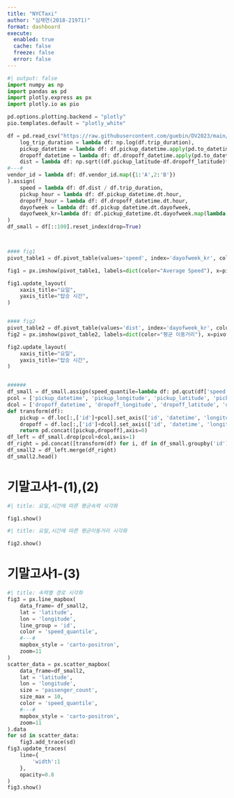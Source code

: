 ```yaml
---
title: "NYCTaxi"
author: "심채연(2018-21971)"
format: dashboard
execute: 
  enabled: true
  cache: false
  freeze: false
  error: false
---
```


```python
#| output: false
import numpy as np
import pandas as pd
import plotly.express as px
import plotly.io as pio

pd.options.plotting.backend = "plotly"
pio.templates.default = "plotly_white"

df = pd.read_csv("https://raw.githubusercontent.com/guebin/DV2023/main/posts/NYCTaxi.csv").assign(
    log_trip_duration = lambda df: np.log(df.trip_duration),
    pickup_datetime = lambda df: df.pickup_datetime.apply(pd.to_datetime),
    dropoff_datetime = lambda df: df.dropoff_datetime.apply(pd.to_datetime),
    dist = lambda df: np.sqrt((df.pickup_latitude-df.dropoff_latitude)**2 + (df.pickup_longitude-df.dropoff_longitude)**2),
#---#
vendor_id = lambda df: df.vendor_id.map({1:'A',2:'B'})
).assign(
    speed = lambda df: df.dist / df.trip_duration,
    pickup_hour = lambda df: df.pickup_datetime.dt.hour,
    dropoff_hour = lambda df: df.dropoff_datetime.dt.hour,
    dayofweek = lambda df: df.pickup_datetime.dt.dayofweek, 
    dayofweek_kr=lambda df: df.pickup_datetime.dt.dayofweek.map(lambda x: {0: '월', 1: '화', 2: '수', 3: '목', 4: '금', 5: '토', 6: '일'}.get(x))
)
df_small = df[::100].reset_index(drop=True)



#### fig1
pivot_table1 = df.pivot_table(values='speed', index='dayofweek_kr', columns='pickup_hour', aggfunc='mean')

fig1 = px.imshow(pivot_table1, labels=dict(color="Average Speed"), x=pivot_table1.columns, y=pivot_table1.index)

fig1.update_layout(
    xaxis_title="요일",
    yaxis_title="탑승 시간",
)


#### fig2
pivot_table2 = df.pivot_table(values='dist', index='dayofweek_kr', columns='pickup_hour', aggfunc='mean')
fig2 = px.imshow(pivot_table2, labels=dict(color="평균 이동거리"), x=pivot_table2.columns, y=pivot_table2.index)

fig2.update_layout(
    xaxis_title="요일",
    yaxis_title="탑승 시간",
)


######
df_small = df_small.assign(speed_quantile=lambda df: pd.qcut(df['speed'], 4, labels=['매우느림', '조금느림', '조금빠름', '매우빠름']))
pcol = ['pickup_datetime', 'pickup_longitude', 'pickup_latitude', 'pickup_hour']
dcol = ['dropoff_datetime', 'dropoff_longitude', 'dropoff_latitude', 'dropoff_hour']
def transform(df):
    pickup = df.loc[:,['id']+pcol].set_axis(['id', 'datetime', 'longitude', 'latitude', 'hour'],axis=1).assign(type = 'pickup')
    dropoff = df.loc[:,['id']+dcol].set_axis(['id', 'datetime', 'longitude', 'latitude', 'hour'],axis=1).assign(type = 'dropoff')
    return pd.concat([pickup,dropoff],axis=0)
df_left = df_small.drop(pcol+dcol,axis=1)
df_right = pd.concat([transform(df) for i, df in df_small.groupby('id')]).reset_index(drop=True)
df_small2 = df_left.merge(df_right)
df_small2.head()
```



# 기말고사1-(1),(2)

```python
#| title: 요일,시간에 따른 평균속력 시각화        

fig1.show()
```


```python
#| title: 요일,시간에 따른 평균이동거리 시각화        

fig2.show()
```


# 기말고사1-(3)

```python
#| title: 속력별 경로 시각화
fig3 = px.line_mapbox(
    data_frame= df_small2,
    lat = 'latitude',
    lon = 'longitude',
    line_group = 'id',
    color = 'speed_quantile',
    #---#
    mapbox_style = 'carto-positron',
    zoom=11
)
scatter_data = px.scatter_mapbox(
    data_frame=df_small2,
    lat = 'latitude',
    lon = 'longitude',
    size = 'passenger_count',
    size_max = 10,
    color = 'speed_quantile',
    #---#
    mapbox_style = 'carto-positron',
    zoom=11
).data 
for sd in scatter_data: 
    fig3.add_trace(sd)
fig3.update_traces(
    line={
        'width':1
    },
    opacity=0.8
)
fig3.show()
```